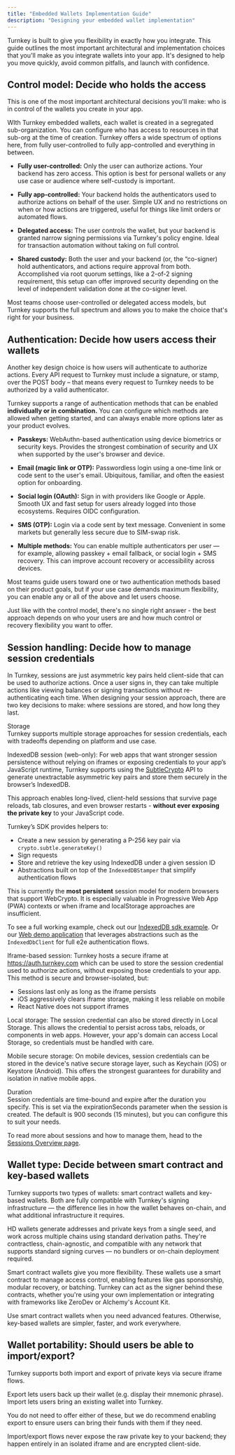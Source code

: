 ```yaml
---
title: "Embedded Wallets Implementation Guide"
description: "Designing your embedded wallet implementation"
---
```


Turnkey is built to give you flexibility in exactly how you integrate.
This guide outlines the most important architectural and implementation choices that you'll make as you integrate wallets into your app.
It's designed to help you move quickly, avoid common pitfalls, and launch with confidence.

## Control model: Decide who holds the access

This is one of the most important architectural decisions you'll make: who is in control of the wallets you create in your app.

WIth Turnkey embedded wallets, each wallet is created in a segregated sub-organization. You can configure who has access to resources
in that sub-org at the time of creation. Turnkey offers a wide spectrum of options here, from fully user-controlled to fully app-controlled
and everything in between.

- **Fully user-controlled:** Only the user can authorize actions. Your backend has zero access. This option is best for personal wallets or
  any use case or audience where self-custody is important.

- **Fully app-controlled:** Your backend holds the authenticators used to authorize actions on behalf of the user. Simple UX and no
  restrictions on when or how actions are triggered, useful for things like limit orders or automated flows.

- **Delegated access:** The user controls the wallet, but your backend is granted narrow signing permissions via Turnkey's policy engine.
  Ideal for transaction automation without taking on full control.

- **Shared custody:** Both the user and your backend (or, the “co-signer) hold authenticators, and actions require approval from both.
  Accomplished via root quorum settings, like a 2-of-2 signing requirement, this setup can offer improved security depending on the level
  of independent validation done at the co-signer level.

Most teams choose user-controlled or delegated access models, but Turnkey supports the full spectrum and allows you to make the choice
that's right for your business.

## Authentication: Decide how users access their wallets

Another key design choice is how users will authenticate to authorize actions. Every API request to Turnkey must include a signature, or stamp,
over the POST body – that means every request to Turnkey needs to be authorized by a valid authenticator.

Turnkey supports a range of authentication methods that can be enabled **individually or in combination.** You can configure which methods are
allowed when getting started, and can always enable more options later as your product evolves.

- **Passkeys:** WebAuthn-based authentication using device biometrics or security keys. Provides the strongest combination of security and UX
  when supported by the user's browser and device.

- **Email (magic link or OTP):** Passwordless login using a one-time link or code sent to the user's email. Ubiquitous, familiar,
  and often the easiest option for onboarding.

- **Social login (OAuth):** Sign in with providers like Google or Apple. Smooth UX and fast setup for users already logged into those ecosystems.
  Requires OIDC configuration.

- **SMS (OTP):** Login via a code sent by text message. Convenient in some markets but generally less secure due to SIM-swap risk.

- **Multiple methods:** You can enable multiple authenticators per user — for example, allowing passkey + email fallback,
  or social login + SMS recovery. This can improve account recovery or accessibility across devices.

Most teams guide users toward one or two authentication methods based on their product goals, but if your use case demands maximum flexibility,
you can enable any or all of the above and let users choose.

Just like with the control model, there's no single right answer - the best approach depends on who your users are and how much control or
recovery flexibility you want to offer.

## Session handling: Decide how to manage session credentials

In Turnkey, sessions are just asymmetric key pairs held client-side that can be used to authorize actions. Once a user signs in,
they can take multiple actions like viewing balances or signing transactions without re-authenticating each time.
When designing your session approach, there are two key decisions to make: where sessions are stored, and how long they last.

Storage  
Turnkey supports multiple storage approaches for session credentials, each with tradeoffs depending on platform and use case.

IndexedDB session (web-only): For web apps that want stronger session persistence without relying on iframes or exposing credentials to your app’s JavaScript runtime, Turnkey supports using the [SubtleCrypto](https://developer.mozilla.org/en-US/docs/Web/API/SubtleCrypto) API to generate unextractable asymmetric key pairs and store them securely in the browser’s IndexedDB.

This approach enables long-lived, client-held sessions that survive page reloads, tab closures, and even browser restarts - **without ever exposing the private key** to your JavaScript code.

Turnkey’s SDK provides helpers to:
- Create a new session by generating a P-256 key pair via `crypto.subtle.generateKey()`
- Sign requests
- Store and retrieve the key using IndexedDB under a given session ID
- Abstractions built on top of the `IndexedDBStamper` that simplify authentication flows 

This is currently the **most persistent** session model for modern browsers that support WebCrypto. It is especially valuable in Progressive Web App (PWA) contexts or when iframe and localStorage approaches are insufficient.

To see a full working example, check out our [IndexedDB sdk example](https://github.com/tkhq/sdk/tree/main/examples/with-indexed-db). Or our [Web demo application](https://github.com/tkhq/demo-ewk) that leverages abstractions such as the `IndexedDbClient` for full e2e authentication flows.

Iframe-based session: Turnkey hosts a secure iframe at https://auth.turnkey.com which can be used to store the session credential
used to authorize actions, without exposing those credentials to your app. This method is secure and browser-isolated, but:

- Sessions last only as long as the iframe persists
- iOS aggressively clears iframe storage, making it less reliable on mobile
- React Native does not support iframes

Local storage: The session credential can also be stored directly in Local Storage. This allows the credential to persist across tabs,
reloads, or components in web apps. However, your app's domain can access Local Storage, so credentials must be handled with care.

Mobile secure storage: On mobile devices, session credentials can be stored in the device's native secure storage layer,
such as Keychain (iOS) or Keystore (Android). This offers the strongest guarantees for durability and isolation in native mobile apps.

Duration  
Session credentials are time-bound and expire after the duration you specify. This is set via the expirationSeconds parameter
when the session is created. The default is 900 seconds (15 minutes), but you can configure this to suit your needs.

To read more about sessions and how to manage them, head to the [Sessions Overview page](https://docs.turnkey.com/authentication/sessions#sessions).

## Wallet type: Decide between smart contract and key-based wallets

Turnkey supports two types of wallets: smart contract wallets and key-based wallets. Both are fully compatible with Turnkey's signing
infrastructure — the difference lies in how the wallet behaves on-chain, and what additional infrastructure it requires.

HD wallets generate addresses and private keys from a single seed, and work across multiple chains using standard derivation paths.
They're contractless, chain-agnostic, and compatible with any network that supports standard signing curves — no bundlers or on-chain
deployment required.

Smart contract wallets give you more flexibility. These wallets use a smart contract to manage access control, enabling features like gas
sponsorship, modular recovery, or batching. Turnkey can act as the signer behind these contracts, whether you're using your own implementation
or integrating with frameworks like ZeroDev or Alchemy's Account Kit.

Use smart contract wallets when you need advanced features. Otherwise, key-based wallets are simpler, faster, and work everywhere.

## Wallet portability: Should users be able to import/export?

Turnkey supports both import and export of private keys via secure iframe flows.

Export lets users back up their wallet (e.g. display their mnemonic phrase). Import lets users bring an existing wallet into Turnkey.

You do not need to offer either of these, but we do recommend enabling export to ensure users can bring their funds with them if they need.

Import/export flows never expose the raw private key to your backend; they happen entirely in an isolated iframe and are encrypted client-side.
